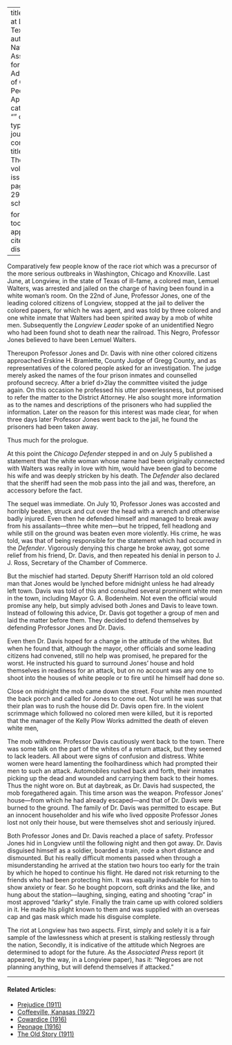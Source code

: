 
---
title: 'The Riot at Longview, Texas'
author: National Association for the Advancement of Colored People
date: Apr. 1919
categories: 
  - ""
citation: 
  type: article-journal
  container-title: The Crisis
  volume: 18
  issue: 6
  page: 291-292
google-scholar: true

format:
  html:
    toc: false
    appendix-cite-as: display
---


Comparatively few people know of the race riot which was a precursor of the more serious outbreaks in Washington, Chicago and Knoxville. Last June, at Longview, in the state of Texas of ill-fame, a colored man, Lemuel Walters, was arrested and jailed on the charge of having been found in a white woman's room. On the 22nd of June, Professor Jones, one of the leading colored citizens of Longview, stopped at the jail to deliver the colored papers, for which he was agent, and was told by three colored and one white inmate that Walters had been spirited away by a mob of white men. Subsequently the *Longview Leader* spoke of an unidentified Negro who had been found shot to death near the railroad. This Negro, Professor Jones believed to have been Lemuel Walters.

Thereupon Professor Jones and Dr. Davis with nine other colored citizens approached Erskine H. Bramlette, County Judge of Gregg County, and as representatives of the colored people asked for an investigation. The judge merely asked the names of the four prison inmates and counselled profound secrecy. After a brief d>2lay the committee visited the judge again. On this occasion he professed his utter powerlessness, but promised to refer the matter to the District Attorney. He also sought more information as to the names and descriptions of the prisoners who had supplied the information. Later on the reason for this interest was made clear, for when three days later Professor Jones went back to the jail, he found the prisoners had been taken away.

Thus much for the prologue.

At this point the *Chicago Defender* stepped in and on July 5 published a statement that the white woman whose name had been originally connected with Walters was really in love with him, would have been glad to become his wife and was deeply stricken by his death. The *Defender* also declared that the sheriff had seen the mob pass into the jail and was, therefore, an accessory before the fact.

The sequel was immediate. On July 10, Professor Jones was accosted and horribly beaten, struck and cut over the head with a wrench and otherwise badly injured. Even then he defended himself and managed to break away from his assailants---three white men---but he tripped, fell headlong and while still on the ground was beaten even more violently. His crime, he was told, was that of being responsible for the statement which had occurred in the *Defender*. Vigorously denying this charge he broke away, got some relief from his friend, Dr. Davis, and then repeated his denial in person to J. J. Ross, Secretary of the Chamber of Commerce.

But the mischief had started. Deputy Sheriff Harrison told an old colored man that Jones would be lynched before midnight unless he had already left town. Davis was told of this and consulted several prominent white men in the town, including Mayor G. A. Bodenheim. Not even the official would promise any help, but simply advised both Jones and Davis to leave town. Instead of following this advice, Dr. Davis got together a group of men and laid the matter before them. They decided to defend themselves by defending Professor Jones and Dr. Davis.

Even then Dr. Davis hoped for a change in the attitude of the whites. But when he found that, although the mayor, other officials and some leading citizens had convened, still no help was promised, he prepared for the worst. He instructed his guard to surround Jones' house and hold themselves in readiness for an attack, but on no account was any one to shoot into the houses of white people or to fire until he himself had done so.

Close on midnight the mob came down the street. Four white men mounted the back porch and called for Jones to come out. Not until he was sure that their plan was to rush the house did Dr. Davis open fire. In the violent scrimmage which followed no colored men were killed, but it is reported that the manager of the Kelly Plow Works admitted the death of eleven white men,

The mob withdrew. Professor Davis cautiously went back to the town. There was some talk on the part of the whites of a return attack, but they seemed to lack leaders. All about were signs of confusion and distress. White women were heard lamenting the foolhardiness which had prompted their men to such an attack. Automobiles rushed back and forth, their inmates picking up the dead and wounded and carrying them back to their homes. Thus the night wore on. But at daybreak, as Dr. Davis had suspected, the mob foregathered again. This time arson was the weapon. Professor Jones' house---from which he had already escaped---and that of Dr. Davis were burned to the ground. The family of Dr. Davis was permitted to escape. But an innocent householder and his wife who lived opposite Professor Jones lost not only their house, but were themselves shot and seriously injured.

Both Professor Jones and Dr. Davis reached a place of safety. Professor Jones hid in Longview until the following night and then got away. Dr. Davis disguised himself as a soldier, boarded a train, rode a short distance and dismounted. But his really difficult moments passed when through a misunderstanding he arrived at the station two hours too early for the train by which he hoped to continue his flight. He dared not risk returning to the friends who had been protecting him. It was equally inadvisable for him to show anxiety or fear. So he bought popcorn, soft drinks and the like, and hung about the station---laughing, singing, eating and shooting "crap" in most approved "darky" style. Finally the train came up with colored soldiers in it. He made his plight known to them and was supplied with an overseas cap and gas mask which made his disguise complete.

The riot at Longview has two aspects. First, simply and solely it is a fair sample of the lawlessness which at present is stalking restlessly through the nation, Secondly, it is indicative of the attitude which Negroes are determined to adopt for the future. As the *Associated Press* report (it appeared, by the way, in a Longview paper), has it: "Negroes are not planning anything, but will defend themselves if attacked."

<!-- Similar articles start here -->

<hr>
#### Related Articles:

* [Prejudice (1911)](/Volumes/02/01/prejudice.html)
* [Coffeeville, Kanasas (1927)](/Volumes/34/05/coffeville_kansas.html)
* [Cowardice (1916)](/Volumes/12/06/cowardice.html)
* [Peonage (1916)](/Volumes/11/06/peonage.html)
* [The Old Story (1911)](/Volumes/01/03/old_story.html)

<!-- Similar articles end here -->